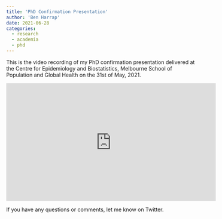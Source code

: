 ```yaml
---
title: 'PhD Confirmation Presentation'
author: 'Ben Harrap'
date: 2021-06-28
categories: 
  - research
  - academia
  - phd
---
```


This is the video recording of my PhD confirmation presentation delivered at the Centre for Epidemiology and Biostatistics, Melbourne School of Population and Global Health on the 31st of May, 2021.

<iframe width="560" height="315" src="https://www.youtube.com/embed/P4mnRXCToek" title="YouTube video player" frameborder="0" allow="accelerometer; autoplay; clipboard-write; encrypted-media; gyroscope; picture-in-picture" allowfullscreen></iframe>

If you have any questions or comments, let me know on Twitter.